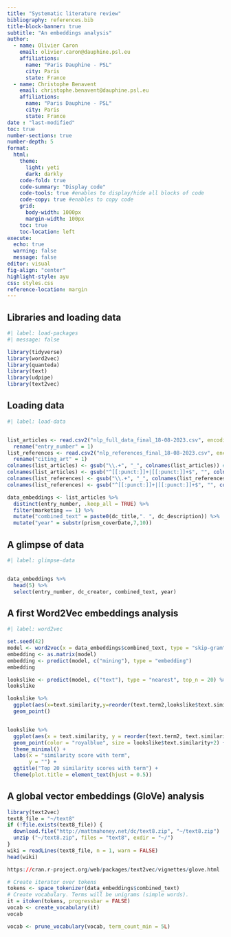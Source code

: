 ```yaml
---
title: "Systematic literature review"
bibliography: references.bib
title-block-banner: true
subtitle: "An embeddings analysis"
author:
  - name: Olivier Caron
    email: olivier.caron@dauphine.psl.eu
    affiliations: 
      name: "Paris Dauphine - PSL"
      city: Paris
      state: France
  - name: Christophe Benavent
    email: christophe.benavent@dauphine.psl.eu
    affiliations: 
      name: "Paris Dauphine - PSL"
      city: Paris
      state: France
date : "last-modified"
toc: true
number-sections: true
number-depth: 5
format:
  html:
    theme:
      light: yeti
      dark: darkly
    code-fold: true
    code-summary: "Display code"
    code-tools: true #enables to display/hide all blocks of code
    code-copy: true #enables to copy code
    grid:
      body-width: 1000px
      margin-width: 100px
    toc: true
    toc-location: left
execute:
  echo: true
  warning: false
  message: false
editor: visual
fig-align: "center"
highlight-style: ayu
css: styles.css
reference-location: margin
---
```


## Libraries and loading data

```r
#| label: load-packages
#| message: false

library(tidyverse)
library(word2vec)
library(quanteda)
library(text)
library(udpipe)
library(text2vec)
```

## Loading data

```r
#| label: load-data


list_articles <- read.csv2("nlp_full_data_final_18-08-2023.csv", encoding = "UTF-8") %>%
  rename("entry_number" = 1)
list_references <- read.csv2("nlp_references_final_18-08-2023.csv", encoding = "UTF-8") %>%
  rename("citing_art" = 1)
colnames(list_articles) <- gsub("\\.+", "_", colnames(list_articles)) # <1>
colnames(list_articles) <- gsub("^[[:punct:]]+|[[:punct:]]+$", "", colnames(list_articles)) # <2>
colnames(list_references) <- gsub("\\.+", "_", colnames(list_references))
colnames(list_references) <- gsub("^[[:punct:]]+|[[:punct:]]+$", "", colnames(list_references))

data_embeddings <- list_articles %>%
  distinct(entry_number, .keep_all = TRUE) %>%
  filter(marketing == 1) %>%
  mutate("combined_text" = paste0(dc_title,". ", dc_description)) %>%
  mutate("year" = substr(prism_coverDate,7,10))
```

## A glimpse of data

```r
#| label: glimpse-data


data_embeddings %>%
  head(5) %>%
  select(entry_number, dc_creator, combined_text, year)
```

## A first Word2Vec embeddings analysis

```r
#| label: word2vec

set.seed(42)
model <- word2vec(x = data_embeddings$combined_text, type = "skip-gram", dim = 80, iter = 20, stopwords = "english", window = "5")
embedding <- as.matrix(model)
embedding <- predict(model, c("mining"), type = "embedding")
embedding

```

```r
lookslike <- predict(model, c("text"), type = "nearest", top_n = 20) %>% as.data.frame()
lookslike

lookslike %>%
  ggplot(aes(x=text.similarity,y=reorder(text.term2,lookslike$text.similarity)))+
  geom_point()


lookslike %>%
  ggplot(aes(x = text.similarity, y = reorder(text.term2, text.similarity))) +
  geom_point(color = "royalblue", size = lookslike$text.similarity+2) +
  theme_minimal() +
  labs(x = "similarity score with term",
       y = "") +
  ggtitle("Top 20 similarity scores with term") +
  theme(plot.title = element_text(hjust = 0.5))
```

## A global vector embeddings (GloVe) analysis

```r
library(text2vec)
text8_file = "~/text8"
if (!file.exists(text8_file)) {
  download.file("http://mattmahoney.net/dc/text8.zip", "~/text8.zip")
  unzip ("~/text8.zip", files = "text8", exdir = "~/")
}
wiki = readLines(text8_file, n = 1, warn = FALSE)
head(wiki)

https://cran.r-project.org/web/packages/text2vec/vignettes/glove.html
```

```r
# Create iterator over tokens
tokens <- space_tokenizer(data_embeddings$combined_text)
# Create vocabulary. Terms will be unigrams (simple words).
it = itoken(tokens, progressbar = FALSE)
vocab <- create_vocabulary(it)
vocab
```

```r
vocab <- prune_vocabulary(vocab, term_count_min = 5L)

```
